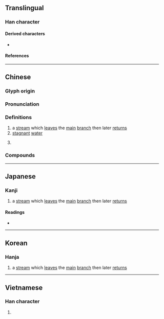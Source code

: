 {{character info}}
==Translingual==

===Han character===
{{Han char|rn=85|rad=水|as=03|sn=6|four=37117|canj=ERU|ids=⿰氵巳}}

====Derived characters====
* {{l|mul|[[𥒟]], [[𫈲]]}}

====References====
{{Han ref|kx=0605.170|dkj=17136|dj=0999.090|hdz=31555.010|uh=6C5C}}

----

==Chinese==
{{zh-forms|alt=洍}}

===Glyph origin===
{{Han etym}}

===Pronunciation===
{{zh-pron
|m=sì
|c=ci5
|mc=y
|oc=y
|ma=
|cat=n,pn
}}

===Definitions===
{{zh-hanzi}}

# a [[stream]] which [[leave]]s the [[main]] [[branch]] then later [[return]]s
# [[stagnant]] [[water]]
# {{zh-div|水}} {{place|zh|t=[[Si]] River|river|p/Henan}}

===Compounds===
{{zh-der|汜水|江有汜|蒙汜|濛汜|朱汜|東汜|汜人|江汜|沱汜|西汜}}

----

==Japanese==

===Kanji===
{{ja-kanji|grade=|rs=水03}}

# a [[stream]] which [[leave]]s the [[main]] [[branch]] then later [[return]]s

====Readings====
* {{ja-readings|on=[[し]] (shi), [[じ]] (ji), [[い]] (i)|kun=[[かわ]] (kawa)}}

----

==Korean==

===Hanja===
{{ko-hanja|hangeul=사|eumhun=|rv=sa|mr=sa|y=sa}}

# a [[stream]] which [[leave]]s the [[main]] [[branch]] then later [[return]]s

----

==Vietnamese==

===Han character===
{{vi-readings|rs=水03|reading=dẫy, dãi, rỉ, dỉ, tị, tự}}

# {{rfdef|vi|sort=水03}}

{{cln|vi|Han tu}}